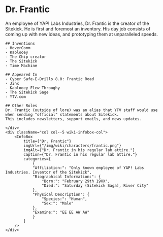 
# Dr. Frantic 

<div className="row wiki-parent">
    <div className="col col-7 wiki-content-col">
    An employee of YAP! Labs Industries, Dr. Frantic is the creator of the Sitekick. 
    He is first and foremost an inventory. His day job consists of coming up with new ideas, and prototyping them at unparalleled speeds.


    ## Inventions
    - HoverComm
    - Kablooey
    - The Chip creator
    - The Sitekick
    - Time Machine

    ## Appeared In
    - Cyber Safe-E-Drills 8.0: Frantic Road
    - Jinx
    - Kablooey Flew Throughy
    - The Sitekick Sage
    - YTV.com

    ## Other Roles
    Dr. Frantic (outside of lore) was an alias that YTV staff would use when sending "official" statements about Sitekick.  
    This includes newsletters, support emails, and news updates.

    </div>
    <div className="col col--5 wiki-infobox-col">
        <InfoBox 
            title={"Dr. Frantic"}
            imgUrl={"/img/wiki/characters/frantic.png"}
            imgAlt={"Dr. Frantic in his regular lab attire."}
            caption={"Dr. Frantic in his regular lab attire."}
            categories={
                {
                "Affiliation:": "Only known employee of YAP! Labs Industries. Inventor of the Sitekick",
                "Biographical Information:": {
                    "Born:": "February 29th 19XX",
                    "Died:": "Saturday (Sitekick Saga), River City"
                },
                "Physical Description": {
                    "Species:": "Human",
                    "Sex:": "Male"
                },
                "Examine:": "EE EE AW AW"
                }
            }
        />
    </div>
</div>

